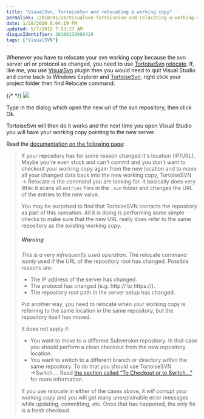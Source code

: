 ```yaml
---
title: "VisualSvn, TortoiseSvn and relocating a working copy"
permalink: /2010/01/28/VisualSvn-TortoiseSvn-and-relocating-a-working-copy/
date: 1/28/2010 8:04:19 PM
updated: 5/7/2010 7:53:27 AM
disqusIdentifier: 20100128080419
tags: ["VisualSVN"]
---
```

Whenever you have to relocate your svn working copy because the svn server url or protocol as changed, you need to use [TortoiseSvn](http://tortoisesvn.net/) [relocate](http://tortoisesvn.net/docs/release/TortoiseSVN_en/tsvn-dug-relocate.html). If, like me, you use [VisualSvn](http://www.visualsvn.com/visualsvn/) plugin then you would need to quit Visual Studio and come back to Windows Explorer and [TortoiseSvn](http://tortoisesvn.net/), right click your project folder then find Relocate command:

{/* <!-- more --> */}
![](/images/4311387612_f21c311484_o1_431CA1D4.png)

Type in the dialog which open the new url of the svn repository, then click Ok.

TortoiseSvn will then do it works and the next time you open Visual Studio you will have your working copy pointing to the new server.

Read the [documentation on the following page](http://tortoisesvn.net/docs/release/TortoiseSVN_en/tsvn-dug-relocate.html):

> If your repository has for some reason changed it's location (IP/URL). Maybe you're even stuck and can't commit and you don't want to checkout your working copy again from the new location and to move all your changed data back into the new working copy, TortoiseSVN → Relocate is the command you are looking for. It basically does very little: it scans all `entries` files in the `.svn` folder and changes the URL of the entries to the new value.
> 
> You may be surprised to find that TortoiseSVN contacts the repository as part of this operation. All it is doing is performing some simple checks to make sure that the new URL really does refer to the same repository as the existing working copy.
> 
> ##### Warning
> 
> *This is a very infrequently used operation*. The relocate command is*only* used if the URL of the repository root has changed. Possible reasons are:
> 
> * The IP address of the server has changed.
> * The protocol has changed (e.g. http:// to https://).
> * The repository root path in the server setup has changed.
> 
> Put another way, you need to relocate when your working copy is referring to the same location in the same repository, but the repository itself has moved.
> 
> It does not apply if:
> 
> * You want to move to a different Subversion repository. In that case you should perform a clean checkout from the new repository location.
> * You want to switch to a different branch or directory within the same repository. To do that you should use TortoiseSVN →Switch.... Read [the section called “To Checkout or to Switch...”](http://tortoisesvn.net/tsvn-dug-branchtag.html#tsvn-dug-switch-1) for more information.
> 
> If you use relocate in either of the cases above, it *will corrupt your working copy* and you will get many unexplainable error messages while updating, committing, etc. Once that has happened, the only fix is a fresh checkout.
